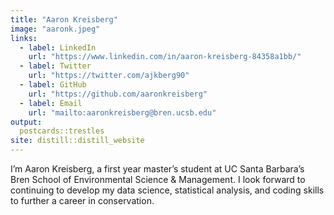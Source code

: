 ```yaml
---
title: "Aaron Kreisberg"
image: "aaronk.jpeg"
links:
  - label: LinkedIn
    url: "https://www.linkedin.com/in/aaron-kreisberg-84358a1bb/"
  - label: Twitter
    url: "https://twitter.com/ajkberg90"
  - label: GitHub
    url: "https://github.com/aaronkreisberg"
  - label: Email
    url: "mailto:aaronkreisberg@bren.ucsb.edu"
output:
  postcards::trestles
site: distill::distill_website
---
```

 
I'm Aaron Kreisberg, a first year master's student at UC Santa Barbara's Bren School of Environmental Science & Management. I look forward to continuing to develop my data science, statistical analysis, and coding skills to further a career in conservation.
